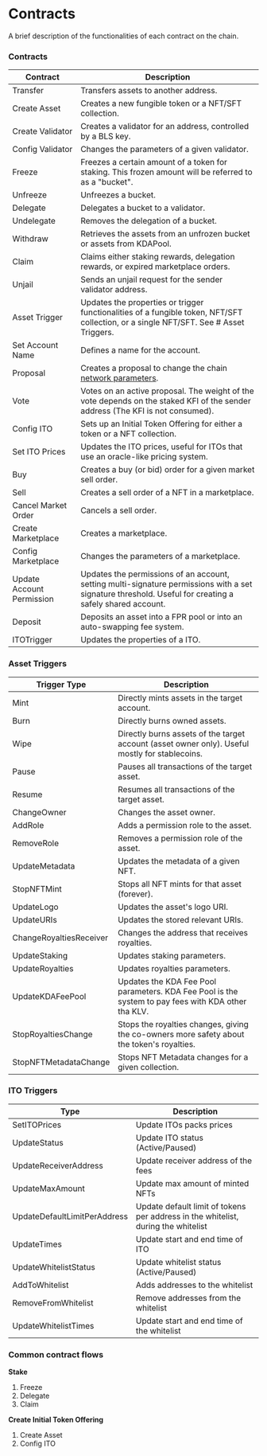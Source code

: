 # Contracts

A brief description of the functionalities of each contract on the chain.

### Contracts

| Contract                  | Description                                                                                                                                             |
| ------------------------- | ------------------------------------------------------------------------------------------------------------------------------------------------------- |
| Transfer                  | Transfers assets to another address.                                                                                                                    |
| Create Asset              | Creates a new fungible token or a NFT/SFT collection.                                                                                                   |
| Create Validator          | Creates a validator for an address, controlled by a BLS key.                                                                                            |
| Config Validator          | Changes the parameters of a given validator.                                                                                                            |
| Freeze                    | Freezes a certain amount of a token for staking. This frozen amount will be referred to as a "bucket".                                                  |
| Unfreeze                  | Unfreezes a bucket.                                                                                                                                     |
| Delegate                  | Delegates a bucket to a validator.                                                                                                                      |
| Undelegate                | Removes the delegation of a bucket.                                                                                                                     |
| Withdraw                  | Retrieves the assets from an unfrozen bucket or assets from KDAPool.                                                                                    |
| Claim                     | Claims either staking rewards, delegation rewards, or expired marketplace orders.                                                                       |
| Unjail                    | Sends an unjail request for the sender validator address.                                                                                               |
| Asset Trigger             | Updates the properties or trigger functionalities of a fungible token, NFT/SFT collection, or a single NFT/SFT. See # Asset Triggers.                   |
| Set Account Name          | Defines a name for the account.                                                                                                                         |
| Proposal                  | Creates a proposal to change the chain [network parameters](https://kleverscan.org/proposals).                                                          |
| Vote                      | Votes on an active proposal. The weight of the vote depends on the staked KFI of the sender address (The KFI is not consumed).                          |
| Config ITO                | Sets up an Initial Token Offering for either a token or a NFT collection.                                                                               |
| Set ITO Prices            | Updates the ITO prices, useful for ITOs that use an oracle-like pricing system.                                                                         |
| Buy                       | Creates a buy (or bid) order for a given market sell order.                                                                                             |
| Sell                      | Creates a sell order of a NFT in a marketplace.                                                                                                         |
| Cancel Market Order       | Cancels a sell order.                                                                                                                                   |
| Create Marketplace        | Creates a marketplace.                                                                                                                                  |
| Config Marketplace        | Changes the parameters of a marketplace.                                                                                                                |
| Update Account Permission | Updates the permissions of an account, setting multi-signature permissions with a set signature threshold. Useful for creating a safely shared account. |
| Deposit                   | Deposits an asset into a FPR pool or into an auto-swapping fee system.                                                                                  |
| ITOTrigger                | Updates the properties of a ITO.                                                                                                                        |

### Asset Triggers

| Trigger Type            | Description                                                                                         |
| ----------------------- | --------------------------------------------------------------------------------------------------- |
| Mint                    | Directly mints assets in the target account.                                                        |
| Burn                    | Directly burns owned assets.                                                                        |
| Wipe                    | Directly burns assets of the target account (asset owner only). Useful mostly for stablecoins.      |
| Pause                   | Pauses all transactions of the target asset.                                                        |
| Resume                  | Resumes all transactions of the target asset.                                                       |
| ChangeOwner             | Changes the asset owner.                                                                            |
| AddRole                 | Adds a permission role to the asset.                                                                |
| RemoveRole              | Removes a permission role of the asset.                                                             |
| UpdateMetadata          | Updates the metadata of a given NFT.                                                                |
| StopNFTMint             | Stops all NFT mints for that asset (forever).                                                       |
| UpdateLogo              | Updates the asset's logo URI.                                                                       |
| UpdateURIs              | Updates the stored relevant URIs.                                                                   |
| ChangeRoyaltiesReceiver | Changes the address that receives royalties.                                                        |
| UpdateStaking           | Updates staking parameters.                                                                         |
| UpdateRoyalties         | Updates royalties parameters.                                                                       |
| UpdateKDAFeePool        | Updates the KDA Fee Pool parameters. KDA Fee Pool is the system to pay fees with KDA other tha KLV. |
| StopRoyaltiesChange     | Stops the royalties changes, giving the co-owners more safety about the token's royalties.          |
| StopNFTMetadataChange   | Stops NFT Metadata changes for a given collection.                                                  |

### ITO Triggers

| Type                         | Description                                                                       |
| ---------------------------- | --------------------------------------------------------------------------------- |
| SetITOPrices                 | Update ITOs packs prices                                                          |
| UpdateStatus                 | Update ITO status (Active/Paused)                                                 |
| UpdateReceiverAddress        | Update receiver address of the fees                                               |
| UpdateMaxAmount              | Update max amount of minted NFTs                                                  |
| UpdateDefaultLimitPerAddress | Update default limit of tokens per address in the whitelist, during the whitelist |
| UpdateTimes                  | Update start and end time of ITO                                                  |
| UpdateWhitelistStatus        | Update whitelist status (Active/Paused)                                           |
| AddToWhitelist               | Adds addresses to the whitelist                                                   |
| RemoveFromWhitelist          | Remove addresses from the whitelist                                               |
| UpdateWhitelistTimes         | Update start and end time of the whitelist                                        |

### Common contract flows

**Stake**

1. Freeze
2. Delegate
3. Claim

**Create Initial Token Offering**

1. Create Asset
2. Config ITO
